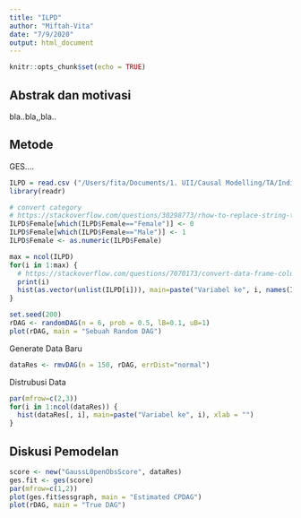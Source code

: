 ```yaml
---
title: "ILPD"
author: "Miftah-Vita"
date: "7/9/2020"
output: html_document
---
```


```r
knitr::opts_chunk$set(echo = TRUE)
```

## Abstrak dan motivasi

bla..bla,,bla..

## Metode

GES....
```r
ILPD = read.csv ("/Users/fita/Documents/1. UII/Causal Modelling/TA/Indian Liver Patient Dataset (ILPD).csv")
library(readr)

# convert category
# https://stackoverflow.com/questions/30298773/rhow-to-replace-string-to-integer
ILPD$Female[which(ILPD$Female=="Female")] <- 0
ILPD$Female[which(ILPD$Female=="Male")] <- 1
ILPD$Female <- as.numeric(ILPD$Female)

max = ncol(ILPD)
for(i in 1:max) {
  # https://stackoverflow.com/questions/7070173/convert-data-frame-column-to-a-vector
  print(i)
  hist(as.vector(unlist(ILPD[i])), main=paste("Variabel ke", i, names(ILPD)[i]), xlab = "")
}

set.seed(200)
rDAG <- randomDAG(n = 6, prob = 0.5, lB=0.1, uB=1)
plot(rDAG, main = "Sebuah Random DAG")
```

Generate Data Baru
```r
dataRes <- rmvDAG(n = 150, rDAG, errDist="normal")
````
Distrubusi Data

```r
par(mfrow=c(2,3))
for(i in 1:ncol(dataRes)) {
  hist(dataRes[, i], main=paste("Variabel ke", i), xlab = "")
}
````


## Diskusi Pemodelan
```r
score <- new("GaussL0penObsScore", dataRes)
ges.fit <- ges(score)
par(mfrow=c(1,2))
plot(ges.fit$essgraph, main = "Estimated CPDAG")
plot(rDAG, main = "True DAG")  

````

